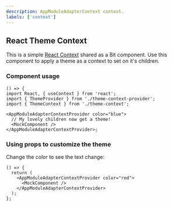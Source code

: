 ```yaml
---
description: AppModuleAdapterContext context.
labels: ['context']
---
```



## React Theme Context

This is a simple [React Context](https://reactjs.org/docs/context.html) shared as a Bit component.
Use this component to apply a theme as a context to set on it's children.

### Component usage

```tsx
() => {
import React, { useContext } from 'react';
import { ThemeProvider } from './theme-context-provider';
import { ThemeContext } from './theme-context';

<AppModuleAdapterContextProvider color="blue">
  // My lovely children now get a theme!
  <MockComponent />
</AppModuleAdapterContextProvider>;
```

### Using props to customize the theme

Change the color to see the text change:

```tsx live
() => {
  return (
    <AppModuleAdapterContextProvider color="red">
      <MockComponent />
    </AppModuleAdapterContextProvider>
  );
};
```
